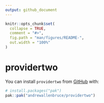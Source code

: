 ```yaml
---
output: github_document
---
```


<!-- README.md is generated from README.Rmd. Please edit that file -->

```r
knitr::opts_chunk$set(
  collapse = TRUE,
  comment = "#>",
  fig.path = "man/figures/README-",
  out.width = "100%"
)
```

# providertwo

You can install `providertwo` from [GitHub](https://github.com/) with:

``` r
# install.packages("pak")
pak::pak("andrewallenbruce/providertwo")
```
